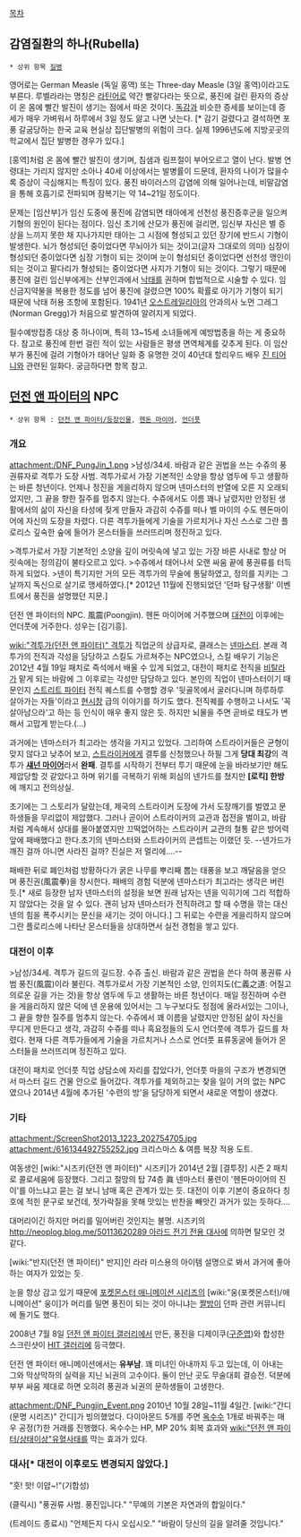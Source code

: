 [[목차]]
== 감염질환의 하나(Rubella) ==
 * 상위 항목 [[질병]]

영어로는 German Measle (독일 홍역) 또는 Three-day Measle (3일 홍역)이라고도 부른다. 루벨라라는 명칭은 [[라틴어]]로 약간 빨갛다라는 뜻으로, 풍진에 걸린 환자의 증상이 온 몸에 빨간 발진이 생기는 점에서 따온 것이다. [[독감]]과 비슷한 증세를 보이는데 증세가 매우 가벼워서 하루에서 3일 정도 앓고 나면 낫는다. [* 감기 걸렸다고 결석하면 포풍 갈굼당하는 한국 교육 현실상 집단발병의 위험이 크다. 실제 1996년도에 지방곳곳의 학교에서 집단 발병한 경우가 있다.]

[홍역]처럼 온 몸에 빨간 발진이 생기며, 침샘과 림프절이 부어오르고 열이 난다. 발병 연령대는 가리지 않지만 소아나 40세 이상에서는 발병률이 드문데, 환자의 나이가 많을수록 증상이 극심해지는 특징이 있다. 풍진 바이러스의 감염에 의해 일어나는데, 비말감염을 통해 호흡기로 전파되며 잠복기는 약 14~21일 정도이다.

문제는 [임산부]가 임신 도중에 풍진에 감염되면 태아에게 선천성 풍진증후군을 일으켜 기형의 원인이 된다는 점이다. 임신 초기에 산모가 풍진에 걸리면, 임신부 자신은 별 증상을 느끼지 못한 채 지나가지만 태아는 그 시점에 형성되고 있던 장기에 반드시 기형이 발생한다. 뇌가 형성되던 중이었다면 무뇌아가 되는 것이고(글자 그대로의 의미) 심장이 형성되던 중이었다면 심장 기형이 되는 것이며 눈이 형성되던 중이었다면 선천성 맹인이 되는 것이고 팔다리가 형성되는 중이었다면 사지가 기형이 되는 것이다. 그렇기 때문에 풍진에 걸린 임신부에게는 산부인과에서 [[낙태]]를 권하며 합법적으로 시술할 수 있다. 임신금지약물을 복용한 정도를 넘어 풍진에 걸렸으면 100% 확률로 아기가 기형이 되기 때문에 낙태 허용 조항에 포함된다. 1941년 [[오스트레일리아]]의 안과의사 노먼 그레그(Norman Gregg)가 처음으로 발견하여 알려지게 되었다.

필수예방접종 대상 중 하나이며, 특히 13~15세 소녀들에게 예방법종을 하는 게 중요하다. 참고로 풍진에 한번 걸린 적이 있는 사람들은 평생 면역체계를 갖추게 된다.
이 임산부가 풍진에 걸려 기형아가 태어난 일화 중 유명한 것이 40년대 할리우드 배우 [[진 티어니]]와 관련된 일화다. 궁금하다면 항목 참고.

== [[던전 앤 파이터]]의 NPC ==
 * 상위 항목 : [[던전 앤 파이터/등장인물]], [[헨돈 마이어]], [[언더풋]]
=== 개요 ===
attachment:/DNF_PungJin_1.png
>남성/34세. 바람과 같은 권법을 쓰는 수쥬의 풍권류자로 격투가 도장 사범. 격투가로서 가장 기본적인 소양을 항상 염두에 두고 생활하는 바른 청년이다. 언제나 정진을 게을리하지 않으며 넨마스터의 반열에 오른 지 오래되었지만, 그 끝을 향한 질주를 멈추지 않는다. 수쥬에서도 이름 꽤나 날렸지만 안정된 생활에서의 삶이 자신을 타성에 젖게 만들자 과감히 수쥬를 떠나 벨 마이의 수도 헨돈마이어에 자신의 도장을 차렸다. 다른 격투가들에게 기술을 가르치거나 자신 스스로 그란 플로리스 깊숙한 숲에 들어가 몬스터들을 쓰러뜨리며 정진하고 있다.

>격투가로서 가장 기본적인 소양을 깊이 머릿속에 넣고 있는 가장 바른 사내로 항상 머릿속에는 정의감이 불타오르고 있다.
>수쥬에서 태어나서 오랜 싸움 끝에 풍권류를 터득하게 되었다.
>넨이 특기지만 거의 모든 격투가의 무술에 통달하였고, 정의를 지키는 그날까지 독신으로 살기로 맹세하였다.[* 2012년 11월에 진행되었던 '던파 탐구생활' 이벤트에서 풍진을 설명했던 지문.]

던전 앤 파이터의 NPC. 風震(Poongjin). 헨돈 마이어에 거주했으며 [[대전이]] 이후에는 언더풋에 거주한다. 성우는 [김기흥].

[[wiki:"격투가(던전 앤 파이터)" 격투가]] 직업군의 상급자로, 클래스는 [[넨마스터]]. 본래 격투가의 전직과 각성을 담당하고 스킬도 가르쳐주는 NPC였으나, 스킬 배우기 기능은 2012년 4월 19일 패치로 즉석에서 배울 수 있게 되었고, 대전이 패치로 전직을 [[비탈라]]가 맡게 되는 바람에 그 이후로는 각성만 담당하고 있다. 본인의 직업이 넨마스터이기 때문인지 [[스트리트 파이터]] 전직 퀘스트를 수행할 경우 '뒷골목에서 굴러다니며 하루하루 살아가는 자들'이라고 [[현시창]] 급의 이야기를 하기도 했다. 전직퀘를 수행하고 나서도 '꼭 살아남으라'고 하는 등 인식이 매우 좋지 않은 듯. 하지만 뇌물을 주면 곧바로 태도가 변해서 고맙게 받는다.(…)

과거에는 넨마스터가 최고라는 생각을 가지고 있었다. 그리하여 스트라이커들은 균형이 맞지 않다고 낮추어 보고, [[스트라이커]]에게 결투를 신청했으나 하필 그게 '''당대 최강'''의 격투가 '''[[섀넌 마이어]]'''라서 '''완패'''. 결투를 시작하기 전부터 투기 때문에 눈을 바라보기만 해도 제압당할 것 같았다고 하며 위기를 극복하기 위해 회심의 넨가드를 쳤지만 '''[로킥] 한방'''에 깨지고 전의상실.

초기에는 그 스토리가 달랐는데, 제국의 스트라이커 도장에 가서 도장깨기를 벌였고 문하생들을 무리없이 제압했다. 그러나 곧이어 스트라이커의 교관과 접전을 벌이고, 바람처럼 계속해서 상대를 몰아붙였지만 끄떡없어하는 스트라이커 교관의 철통 같은 방어력 앞에 패배했다고 한다.초기의 넨마스터와 스트라이커의 콘셉트는 이랬던 듯. --넨가드가 깨진 걸까 아니면 사라진 걸까? 진실은 저 멀리에….--

패배한 뒤로 폐인처럼 방황하다가 굵은 나무를 뿌리째 뽑는 태풍을 보고 깨달음을 얻으며 풍진권(風震拳)을 창시한다. 패배의 경험 덕분에 넨마스터가 최고라는 생각은 버린 듯.[* 새로 등장한 남자 넨마스터의 설정을 보면 원래 남자는 넨을 익히기에 그리 적합하지 않았다는 것을 알 수 있다. 괜히 남자 넨마스터가 전직하려고 할 때 수명을 깎는 대신 넨의 힘을 폭주시키는 문신을 새기는 것이 아니다.] 그 뒤로는 수련을 게을리하지 않으며 그란 플로리스에 나타난 몬스터들을 상대하면서 실전 경험을 쌓고 있다.

=== 대전이 이후 ===
>남성/34세. 격투가 길드의 길드장. 수쥬 출신. 바람과 같은 권법을 쓴다 하여 풍권류 사범 풍진(風震)이라 불린다. 격투가로서 가장 기본적인 소양, 인의지도(仁義之道: 어질고 의로운 길을 가는 것)을 항상 염두에 두고 생활하는 바른 청년이다. 매일 정진하며 수련을 게을리하지 않은 덕에 넨 운용에 있어서는 그 누구보다도 정점에 올라서있는 그이나, 그 끝을 향한 질주를 멈추지 않는다. 수쥬에서 꽤 이름을 날렸지만 안정된 삶이 자신을 무디게 만든다고 생각, 과감히 수쥬를 떠나 흑요정들의 도시 언더풋에 격투가 길드를 차렸다. 현재 다른 격투가들에게 기술을 가르치거나 스스로 언더풋 표류동굴에 들어가 몬스터들을 쓰러뜨리며 정진하고 있다.

대전이 패치로 언더풋 직업 상담소에 자리를 잡았다가, 언더풋 마을의 구조가 변경되면서 마스터 길드 건물 안으로 들어갔다. 격투가를 제외하고는 찾을 일이 거의 없는 NPC였으나 2014년 4월에 추가된 '수련의 방'을 담당하게 되면서 새로운 역할이 생겼다.

=== 기타 ===
attachment:/ScreenShot2013_1223_202754705.jpg attachment:/616134492755252.jpg
크리스마스 & 여름 복장 적용 도트.

여동생인 [wiki:"시즈키(던전 앤 파이터)" 시즈키]가 2014년 2월 [결투장] 시즌 2 패치로 콜로세움에 등장했다. 그리고 절망의 탑 74층 眞 넨마스터 풍련이 '헨돈마이어의 진이'를 아느냐고 묻는 걸 보니 남매 혹은 관계가 있는 듯. 대전이 이후 기본이 중요하다 칭호에 적힌 문구로 보건데, 젓가락질을 못해 맛있는 반찬을 빼앗긴 과거가 있는 듯하다….

대머리이긴 하지만 머리를 밀어버린 것인지는 불명. 시즈키의 [[http://neoplog.blog.me/50113620289 아라드 전기 전용 대사]]에 의하면 탈모인 것 같다.

[wiki:"반지(던전 앤 파이터)" 반지]인 라라 미스용의 아이템 설명으로 봐서 과거에 좋아하는 여자가 있었는 듯.

눈을 항상 감고 있기 때문에 [[포켓몬스터 애니메이션 시리즈]]의 [wiki:"웅(포켓몬스터)/애니메이션" 웅이]가 머리를 밀면 풍진이 되는 것이 아니냐는 [[짤방]]이 던파 관련 커뮤니티에 돌기도 했다.

2008년 7월 8일 [[던전 앤 파이터 갤러리]]에서 만든, 풍진을 디제이쿠([[구준엽]])와 합성한 스크린샷이 [[HIT 갤러리]]에 등극했다.

던전 앤 파이터 애니메이션에서는 '''유부남'''. 꽤 미녀인 아내까지 두고 있는데, 이 아내는 그와 막상막하의 실력을 지닌 뇌권의 고수이다. 둘이 만난 곳도 무술대회 결승전. 덕분에 부부 싸움 제대로 하면 오히려 풍권과 뇌권의 문하생들이 고생한다.

attachment:/DNF_Pungjin_Event.png
2010년 10월 28일~11월 4일간. [wiki:"간디(문명 시리즈)" 간디]가 빙의했었다. 다이아몬드 5개를 주면 [[옥수수]] 1개로 바꿔주는 매우 공정(?)한 거래를 진행했다. 옥수수는 HP, MP 20% 회복 효과와 [[wiki:"던전 앤 파이터/상태이상"유혈사태]]를 막는 효과가 있다.

=== 대사[* 대전이 이후로도 변경되지 않았다.] ===
"흣! 핫! 이얍~!"(기합성)

(클릭시)
"풍권류 사범. 풍진입니다."
"무예의 기본은 자연과의 합일이다."

(트레이드 종료시)
"언제든지 다시 오십시오."
"바람이 당신의 길을 알려줄 것입니다."
